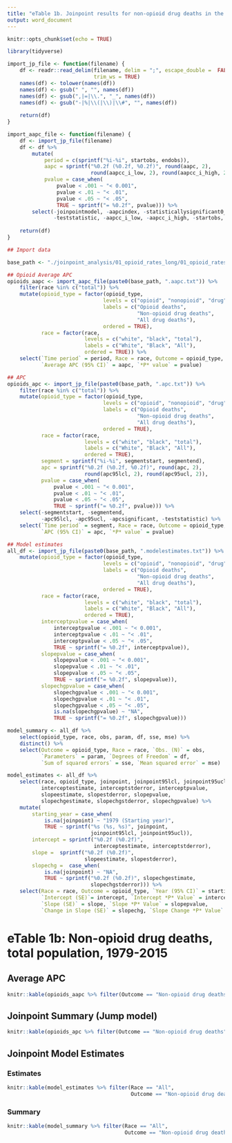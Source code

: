 ```yaml
---
title: "eTable 1b. Joinpoint results for non-opioid drug deaths in the total population, 1979-2015"
output: word_document
---
```

    
```r
knitr::opts_chunk$set(echo = TRUE)
```

```r
library(tidyverse)

import_jp_file <- function(filename) {
    df <- readr::read_delim(filename, delim = ";", escape_double =  FALSE, 
                            trim_ws = TRUE)
    names(df) <- tolower(names(df))
    names(df) <- gsub(" ", "", names(df))
    names(df) <- gsub(",|=|\\.", "_", names(df))
    names(df) <- gsub("-|%|\\(|\\)|\\#", "", names(df))
    
    return(df)
}

import_aapc_file <- function(filename) {
    df <- import_jp_file(filename)
    df <- df %>% 
        mutate(
            period = c(sprintf("%i-%i", startobs, endobs)), 
            aapc = sprintf("%0.2f (%0.2f, %0.2f)", round(aapc, 2), 
                           round(aapcc_i_low, 2), round(aapcc_i_high, 2)), 
            pvalue = case_when(
                pvalue < .001 ~ "< 0.001",
                pvalue < .01 ~ "< .01", 
                pvalue < .05 ~ "< .05", 
                TRUE ~ sprintf("= %0.2f", pvalue))) %>% 
        select(-joinpointmodel, -aapcindex, -statisticallysignificant0_no1_yes, 
               -teststatistic, -aapcc_i_low, -aapcc_i_high, -startobs, -endobs)
    
    return(df)
}
```

```r
## Import data

base_path <- "./joinpoint_analysis/01_opioid_rates_long/01_opioid_rates_long"

## Opioid Average APC
opioids_aapc <- import_aapc_file(paste0(base_path, ".aapc.txt")) %>% 
    filter(race %in% c("total")) %>% 
    mutate(opioid_type = factor(opioid_type, 
                               levels = c("opioid", "nonopioid", "drug"), 
                               labels = c("Opioid deaths", 
                                          "Non-opioid drug deaths", 
                                          "All drug deaths"), 
                               ordered = TRUE), 
           race = factor(race, 
                         levels = c("white", "black", "total"), 
                         labels = c("White", "Black", "All"), 
                         ordered = TRUE)) %>% 
    select(`Time period` = period, Race = race, Outcome = opioid_type, 
           `Average APC (95% CI)` = aapc, `*P* value` = pvalue)

## APC
opioids_apc <- import_jp_file(paste0(base_path, ".apc.txt")) %>% 
    filter(race %in% c("total")) %>% 
    mutate(opioid_type = factor(opioid_type, 
                               levels = c("opioid", "nonopioid", "drug"), 
                               labels = c("Opioid deaths", 
                                          "Non-opioid drug deaths", 
                                          "All drug deaths"), 
                               ordered = TRUE), 
           race = factor(race, 
                         levels = c("white", "black", "total"), 
                         labels = c("White", "Black", "All"), 
                         ordered = TRUE), 
           segment = sprintf("%i-%i", segmentstart, segmentend), 
           apc = sprintf("%0.2f (%0.2f, %0.2f)", round(apc, 2), 
                         round(apc95lcl, 2), round(apc95ucl, 2)), 
           pvalue = case_when(
               pvalue < .001 ~ "< 0.001",
               pvalue < .01 ~ "< .01", 
               pvalue < .05 ~ "< .05", 
               TRUE ~ sprintf("= %0.2f", pvalue))) %>% 
    select(-segmentstart, -segmentend, 
           -apc95lcl, -apc95ucl, -apcsignificant, -teststatistic) %>% 
    select(`Time period` = segment, Race = race, Outcome = opioid_type, 
           `APC (95% CI)` = apc, `*P* value` = pvalue)

## Model estimates
all_df <- import_jp_file(paste0(base_path, ".modelestimates.txt")) %>% 
    mutate(opioid_type = factor(opioid_type, 
                               levels = c("opioid", "nonopioid", "drug"), 
                               labels = c("Opioid deaths", 
                                          "Non-opioid drug deaths", 
                                          "All drug deaths"), 
                               ordered = TRUE), 
           race = factor(race, 
                         levels = c("white", "black", "total"), 
                         labels = c("White", "Black", "All"), 
                         ordered = TRUE), 
           interceptpvalue = case_when(
               interceptpvalue < .001 ~ "< 0.001",
               interceptpvalue < .01 ~ "< .01", 
               interceptpvalue < .05 ~ "< .05", 
               TRUE ~ sprintf("= %0.2f", interceptpvalue)), 
           slopepvalue = case_when(
               slopepvalue < .001 ~ "< 0.001",
               slopepvalue < .01 ~ "< .01", 
               slopepvalue < .05 ~ "< .05", 
               TRUE ~ sprintf("= %0.2f", slopepvalue)), 
           slopechgpvalue = case_when(
               slopechgpvalue < .001 ~ "< 0.001",
               slopechgpvalue < .01 ~ "< .01", 
               slopechgpvalue < .05 ~ "< .05", 
               is.na(slopechgpvalue) ~ "NA", 
               TRUE ~ sprintf("= %0.2f", slopechgpvalue)))

model_summary <- all_df %>% 
    select(opioid_type, race, obs, param, df, sse, mse) %>% 
    distinct() %>% 
    select(Outcome = opioid_type, Race = race, `Obs. (N)` = obs, 
           `Parameters` = param, `Degrees of Freedom` = df, 
           `Sum of squared errors` = sse, `Mean squared error` = mse)

model_estimates <- all_df %>% 
    select(race, opioid_type, joinpoint, joinpoint95lcl, joinpoint95ucl, 
           interceptestimate, interceptstderror, interceptpvalue, 
           slopeestimate, slopestderror, slopepvalue, 
           slopechgestimate, slopechgstderror, slopechgpvalue) %>% 
    mutate(
        starting_year = case_when(
            is.na(joinpoint) ~ "1979 (Starting year)", 
            TRUE ~ sprintf("%s (%s, %s)", joinpoint, 
                           joinpoint95lcl, joinpoint95ucl)), 
        intercept = sprintf("%0.2f (%0.2f)", 
                            interceptestimate, interceptstderror), 
        slope =  sprintf("%0.2f (%0.2f)", 
                         slopeestimate, slopestderror), 
        slopechg =  case_when(
            is.na(joinpoint) ~ "NA", 
            TRUE ~ sprintf("%0.2f (%0.2f)", slopechgestimate, 
                           slopechgstderror))) %>% 
    select(Race = race, Outcome = opioid_type, `Year (95% CI)` = starting_year, 
           `Intercept (SE)`= intercept, `Intercept *P* Value` = interceptpvalue, 
           `Slope (SE)` = slope, `Slope *P* Value` = slopepvalue, 
           `Change in Slope (SE)` = slopechg, `Slope Change *P* Value` = slopechgpvalue)
```

# eTable 1b: Non-opioid drug deaths, total population, 1979-2015
## Average APC
```r
knitr::kable(opioids_aapc %>% filter(Outcome == "Non-opioid drug deaths"))
```

## Joinpoint Summary (Jump model) 
```r
knitr::kable(opioids_apc %>% filter(Outcome == "Non-opioid drug deaths"))
```

## Joinpoint Model Estimates
### Estimates
```r
knitr::kable(model_estimates %>% filter(Race == "All", 
                                        Outcome == "Non-opioid drug deaths"))
```

### Summary
```r
knitr::kable(model_summary %>% filter(Race == "All", 
                                      Outcome == "Non-opioid drug deaths"))
```